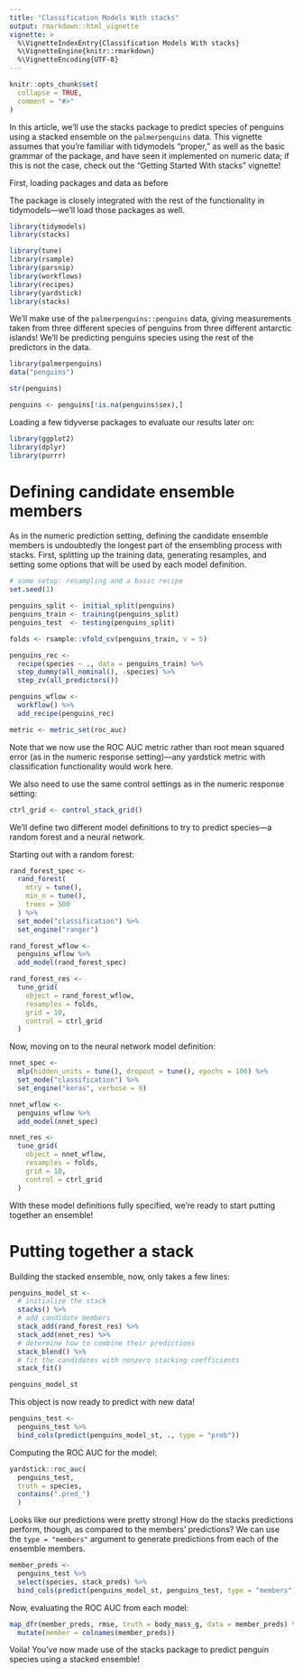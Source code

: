 ```yaml
---
title: "Classification Models With stacks"
output: rmarkdown::html_vignette
vignette: >
  %\VignetteIndexEntry{Classification Models With stacks}
  %\VignetteEngine{knitr::rmarkdown}
  %\VignetteEncoding{UTF-8}
---
```


```r
knitr::opts_chunk$set(
  collapse = TRUE,
  comment = "#>"
)
```

In this article, we'll use the stacks package to predict species of penguins using a stacked ensemble on the `palmerpenguins` data. This vignette assumes that you're familiar with tidymodels "proper," as well as the basic grammar of the package, and have seen it implemented on numeric data; if this is not the case, check out the "Getting Started With stacks" vignette!

First, loading packages and data as before

The package is closely integrated with the rest of the functionality in tidymodels—we'll load those packages as well. 

```r
library(tidymodels)
library(stacks)
```

```r
library(tune)
library(rsample)
library(parsnip)
library(workflows)
library(recipes)
library(yardstick)
library(stacks)
```

We'll make use of the `palmerpenguins::penguins` data, giving measurements taken from three different species of penguins from three different antarctic islands! We'll be predicting penguins species using the rest of the predictors in the data.

```r
library(palmerpenguins)
data("penguins")

str(penguins)

penguins <- penguins[!is.na(penguins$sex),]
```

Loading a few tidyverse packages to evaluate our results later on:

```r
library(ggplot2)
library(dplyr)
library(purrr)
```

# Defining candidate ensemble members

As in the numeric prediction setting, defining the candidate ensemble members is undoubtedly the longest part of the ensembling process with stacks. First, splitting up the training data, generating resamples, and setting some options that will be used by each model definition.

```r
# some setup: resampling and a basic recipe
set.seed(1)

penguins_split <- initial_split(penguins)
penguins_train <- training(penguins_split)
penguins_test  <- testing(penguins_split)

folds <- rsample::vfold_cv(penguins_train, v = 5)

penguins_rec <- 
  recipe(species ~ ., data = penguins_train) %>%
  step_dummy(all_nominal(), -species) %>%
  step_zv(all_predictors())

penguins_wflow <- 
  workflow() %>% 
  add_recipe(penguins_rec)

metric <- metric_set(roc_auc)
```

Note that we now use the ROC AUC metric rather than root mean squared error (as in the numeric response setting)—any yardstick metric with classification functionality would work here.

We also need to use the same control settings as in the numeric response setting:

```r
ctrl_grid <- control_stack_grid()
```

We'll define two different model definitions to try to predict species—a random forest and a neural network.

Starting out with a random forest:

```r
rand_forest_spec <- 
  rand_forest(
    mtry = tune(),
    min_n = tune(),
    trees = 500
  ) %>%
  set_mode("classification") %>%
  set_engine("ranger")

rand_forest_wflow <-
  penguins_wflow %>%
  add_model(rand_forest_spec)

rand_forest_res <- 
  tune_grid(
    object = rand_forest_wflow, 
    resamples = folds, 
    grid = 10,
    control = ctrl_grid
  )
```

Now, moving on to the neural network model definition:

```r
nnet_spec <-
  mlp(hidden_units = tune(), dropout = tune(), epochs = 100) %>%
  set_mode("classification") %>%
  set_engine("keras", verbose = 0)

nnet_wflow <- 
  penguins_wflow %>%
  add_model(nnet_spec)

nnet_res <-
  tune_grid(
    object = nnet_wflow, 
    resamples = folds, 
    grid = 10,
    control = ctrl_grid
  )
```

With these model definitions fully specified, we're ready to start putting together an ensemble!

# Putting together a stack

Building the stacked ensemble, now, only takes a few lines:

```r
penguins_model_st <- 
  # initialize the stack
  stacks() %>%
  # add candidate members
  stack_add(rand_forest_res) %>%
  stack_add(nnet_res) %>%
  # determine how to combine their predictions
  stack_blend() %>%
  # fit the candidates with nonzero stacking coefficients
  stack_fit()

penguins_model_st
```

This object is now ready to predict with new data!

```r
penguins_test <- 
  penguins_test %>%
  bind_cols(predict(penguins_model_st, ., type = "prob"))
```

Computing the ROC AUC for the model:

```r
yardstick::roc_auc(
  penguins_test,
  truth = species,
  contains(".pred_")
  )
```

Looks like our predictions were pretty strong! How do the stacks predictions perform, though, as compared to the members' predictions? We can use the `type = "members"` argument to generate predictions from each of the ensemble members.

```r
member_preds <- 
  penguins_test %>%
  select(species, stack_preds) %>%
  bind_cols(predict(penguins_model_st, penguins_test, type = "members"))
```

Now, evaluating the ROC AUC from each model:

```r
map_dfr(member_preds, rmse, truth = body_mass_g, data = member_preds) %>%
  mutate(member = colnames(member_preds))
```

Voila! You've now made use of the stacks package to predict penguin species using a stacked ensemble!  
